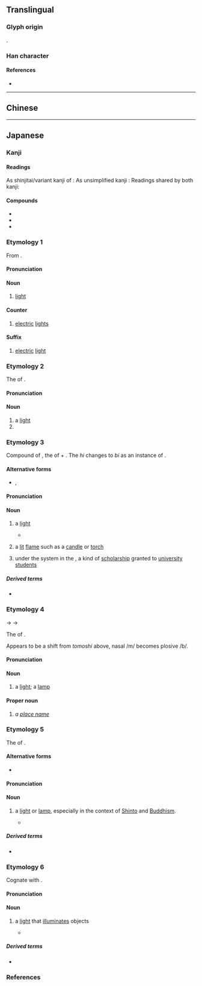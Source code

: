 {{also|燈}}
{{character info/new}}
==Translingual==
{{ja-forms|[[灯]]|[[灯]]|[[燈]]}}

===Glyph origin===
{{Han compound|火|丁|c1=s|c2=p|ls=psc}}.

===Han character===
{{Han char|rn=86|rad=火|as=02|sn=6|four=|canj=FMN|ids=⿰火丁}}

====References====
* {{Han ref|kx=0665.060|dkj=18855|dj=1075.030|hdz=32188.030|uh=706F|ud=28783}}

----

==Chinese==
{{zh-see|燈}}

----

==Japanese==

===Kanji===
{{ja-kanji|grade=4|kyu=燈|rs=火02}}

====Readings====
As shinjitai/variant kanji of {{ja-l|燈}}:
{{ja-readings
|goon=とう
|kanon=とう
|kanyoon=とん
}}
As unsimplified kanji {{ja-l||灯}}:
{{ja-readings
|goon=ちょう<ちやう
|kanon=てい
|toon=ちん
}}
Readings shared by both kanji:
{{ja-readings
|kun=あかし-, あか-り, とぼ-し, とぼ-す, とぼ-る, とも-し, ともしび-, とも-す, とも-る, ひ-, ほ-
|nanori=
}}

====Compounds====
{{der-top|Compounds}}
* {{ja-r|灯%籠|とう%ろう}}
* {{ja-r|幻%灯|げん%とう}}
* {{ja-r|提%灯|ちょう%ちん}}
{{der-bottom}}

===Etymology 1===
{{ja-kanjitab|とう|yomi=o}}
From {{der|ja|ltc|sort=|-}} {{ltc-l|燈}}.

====Pronunciation====
{{ja-pron|y=o|とう|acc=1|acc_ref=DJR}}

====Noun====
{{ja-noun|kyu=燈|とう}}

# [[light]]

====Counter====
{{ja-pos|counter|kyu=燈|とう}}

# [[electric]] [[light]]s

====Suffix====
{{ja-pos|suffix|kyu=燈|とう}}

# [[electric]] [[light]]

===Etymology 2===
{{ja-kanjitab|ともし|yomi=k}}
The {{m|ja|連用形|tr=ren'yōkei||stem or continuative form}} of {{m|ja|点す|tr=tomosu||to [[light]]}}.

====Pronunciation====
{{ja-pron|y=k|ともし|acc=0|acc2=3|acc_ref=DJR|acc2_ref=DJR}}

====Noun====
{{ja-noun|kyu=燈|ともし}}

# a [[light]]
# {{altspelling|lang=ja|照射||a [[torch]] used to [[bait]] [[deer]]}}

===Etymology 3===
{{ja-kanjitab|ともしび|yomi=k}}
Compound of {{m|ja|点し|tr=tomoshi}}, the {{m|ja|連用形|tr=ren'yōkei||stem or continuative form}} of {{m|ja|点す|tr=tomosu||to [[light]]}} + {{m|ja|火|tr=hi||[[fire]]}}. The ''hi'' changes to ''bi'' as an instance of {{rendaku|sort=ともしひ}}.

====Alternative forms====
* {{ja-l|灯火}}, {{ja-l|燭}}

====Pronunciation====
{{ja-pron|y=k|ともしび|acc=0|acc2=3|acc_ref=DJR|acc2_ref=DJR}}

====Noun====
{{ja-noun|kyu=燈|ともしび}}

# a [[light]]
#* {{quote-song|year=1986|lyricist={{w2|ja|宮崎駿}}|composer=|title={{w2|ja|君をのせて (井上あずみの曲)|君をのせて}}|album=|url=|artist={{w2|ja|井上あずみ}}}}
#*: {{ja-usex|[[輝く]][[瞳]]　[[煌めく|きらめく]] '''灯'''|かがやく ひとみ　きらめく '''ともしび'''|shining pupils, and glittering '''lights'''|sort=ともしひ}}
# a [[lit]] [[flame]] such as a [[candle]] or [[torch]]
# {{lb|ja|sort=ともしび|historical|obsolete}} under the {{w|Ritsuryō}} system in the {{w|Heian period}}, a kind of [[scholarship]] granted to [[university]] [[student]]s

=====Derived terms=====
* {{ja-r|灯%消えんとして光を増す|ともしび% きえん として ひかり を ます}}

===Etymology 4===
{{ja-kanjitab|とぼし|yomi=k}}
{{IPAchar|/tomosi/}} → {{IPAchar|/tobosi/}} → {{IPAchar|/toboɕi/}}

The {{m|ja|連用形|tr=ren'yōkei||stem or continuative form}} of {{m|ja|点す|tr=tobosu||to [[light]]|pos=archaic}}.

Appears to be a shift from ''tomoshi'' above, nasal /m/ becomes plosive /b/.

====Pronunciation====
{{ja-pron|y=k|とぼし|acc=0|acc2=3|acc_ref=DJR|acc2_ref=DJR}}

====Noun====
{{ja-noun|kyu=燈|とぼし}}

# {{lb|ja|archaic|sort=とほし}} a [[light]]; a [[lamp]]

====Proper noun====
{{ja-pos|proper|とぼし}}

# ''a [[place name]]''

===Etymology 5===
{{ja-kanjitab|あかし|yomi=k}}
The {{m|ja|連用形|tr=ren'yōkei||stem or continuative form}} of {{m|ja|明かす|tr=akasu||to [[pass]]}}.

====Alternative forms====
* {{ja-l|明かし}}

====Pronunciation====
{{ja-pron|y=k|あかし|acc=0|acc_ref=DJR}}

====Noun====
{{ja-noun|kyu=燈|あかし}}
# a [[light]] or [[lamp]], especially in the context of [[Shinto]] and [[Buddhism]].
#* {{quote-song|year=1987|lyricist={{w2|ja|たかたかし}}|composer=|title={{w2|ja|あばれ太鼓}}|album=|url=|artist={{w2|ja|坂本冬美}}}}
#*: {{ja-usex|[[櫓%太%鼓]]の'''灯'''が[[揺れる|ゆれて]][[揃う|揃い]][[浴衣]]の[[夏]]が[[行く|ゆく]]|やぐら%-だい%こ の '''あかし''' が ゆれて そろい ゆかた の なつ が ゆく|sort=あかし}}

=====Derived terms=====
* {{ja-r|御%灯|み%あかし|[[lighted]] [[lamp]] used as a [[religious]] [[offering]]}}

===Etymology 6===
{{ja-kanjitab|ひ|yomi=k}}
Cognate with {{m|ja|火|tr=hi||[[fire]]}}.

====Pronunciation====
{{ja-pron|y=k|ひ|acc=1|acc_ref=DJR}}

====Noun====
{{ja-noun|kyu=燈|ひ}}

# a [[light]] that [[illuminates]] objects
#* {{quote-song|year=1986|lyricist={{w2|ja|宮崎駿}}|composer=|title={{w2|ja|君をのせて (井上あずみの曲)|君をのせて}}|album=|url=|artist={{w2|ja|井上あずみ}}}}
#*: {{ja-usex|[[たくさん]]の'''灯'''が　[[なつかしい]]のは　[[あの]][[どれか]][[ひとつ]]に　[[君]]が[[いる]]から|たくさん の '''ひ''' が　なつかし.い の は　あの どれか ひとつ に　きみ が いる から||sort=ひ}}

=====Derived terms=====
* {{ja-r|灯%涼し|ひ%すずし|[[coolness]] of [[twinkle|twinkling]] lights}}

===References===
<references/>